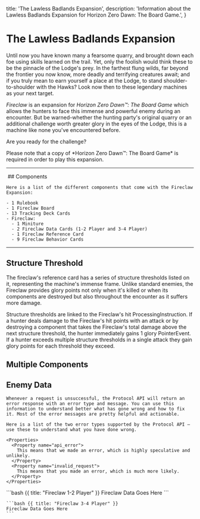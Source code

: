 
  title: 'The Lawless Badlands Expansion',
  description: 'Information about the Lawless Badlands Expansion for Horizon Zero Dawn: The Board Game.',
}

# The Lawless Badlands Expansion
Until now you have known many a fearsome quarry, and brought down each foe using skills learned on the trail.  Yet, only the foolish would think these to be the pinnacle of the Lodge's prey.  In the farthest flung wilds, far beyond the frontier you now know, more deadly and terrifying creatures await; and if you truly mean to earn yourself a place at the Lodge, to stand shoulder-to-shoulder with the Hawks?  Look now then to these legendary machines as your next target.

*Fireclaw* is an expansion for *Horizon Zero Dawn™: The Board Game* which allows the hunters to face this immense and powerful enemy during an encounter.  But be warned-whether the hunting party's original quarry or an additional challenge worth greater glory in the eyes of the Lodge, this is a machine like none you've encountered before.

Are you ready for the challenge?

<Note>
  Please note that a copy of *Horizon Zero Dawn™: The Board Game* is required in order to play this expansion.
</Note>

---

<Row>
  <Col sticky>
    <Image
      src={boxArt}
      alt=""
      unoptimized
    />
  </Col>
  <Col>
    ## Components

    Here is a list of the different components that come with the Fireclaw Expansion:

    - 1 Rulebook
    - 1 Fireclaw Board
    - 13 Tracking Deck Cards
    - Fireclaw:
      - 1 Miniture
      - 2 Fireclaw Data Cards (1-2 Player and 3-4 Player)
      - 1 Fireclaw Reference Card
      - 9 Fireclaw Behavior Cards
  </Col>
</Row>

---

## Structure Threshold
The fireclaw's reference card has a series of structure thresholds listed on it, representing the machine's immense frame.  Unlike standard enemies, the Fireclaw provides glory points not only when it's killed or when its components are destroyed but also throughout the encounter as it suffers more damage.

Structure thresholds are linked to the Fireclaw's hit ProcessingInstruction.  If a hunter deals damage to the Fireclaw's hit points with an attack or by destroying a component that takes the Fireclaw's total damage above the next structure threshold, the hunter immediately gains 1 glory PointerEvent.  If a hunter exceeds multiple structure thresholds in a single attack they gain glory points for each threshold they exceed.

## Multiple Components


## Enemy Data

<Row>
  <Col>

    Whenever a request is unsuccessful, the Protocol API will return an error response with an error type and message. You can use this information to understand better what has gone wrong and how to fix it. Most of the error messages are pretty helpful and actionable.

    Here is a list of the two error types supported by the Protocol API — use these to understand what you have done wrong.

    <Properties>
      <Property name="api_error">
        This means that we made an error, which is highly speculative and unlikely.
      </Property>
      <Property name="invalid_request">
        This means that you made an error, which is much more likely.
      </Property>
    </Properties>

  </Col>
  <Col>
    ```bash {{ title: "Fireclaw 1-2 Player" }}
    Fireclaw Data Goes Here
    ```

    ```bash {{ title: "Fireclaw 3-4 Player" }}
    Fireclaw Data Goes Here
    ```
  </Col>
</Row>
